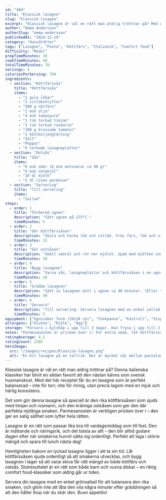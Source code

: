```yaml
---
id: "484"
title: "Klassisk lasagne"
slug: "klassisk-lasagne"
excerpt: "Klassisk lasagne är väl en rätt man aldrig tröttnar på? Med det här receptet blir din lasagne perfekt med en mjuk och härlig konsistens och dessutom har den en ljuv och exemplarisk smak."
author: "Emma Andersson"
authorSlug: "emma-andersson"
publishedAt: "2024-12-19"
category: "Huvudrätter"
tags: ["Lasagne", "Pasta", "Köttfärs", "Italiensk", "Comfort food"]
difficulty: "Medel"
prepTimeMinutes: 30
cookTimeMinutes: 40
totalTimeMinutes: 70
servings: 4
caloriesPerServing: 794
ingredients:
  - section: "Köttfärssås"
    title: "Köttfärssås"
    items:
      - "2 gula lökar"
      - "2 vitlöksklyftor"
      - "500 g nötfärs"
      - "1 msk olja"
      - "4 msk tomatpuré"
      - "1 tsk torkad timjan"
      - "1 tsk torkad rosmarin"
      - "390 g krossade tomater"
      - "1 köttbuljongtärning"
      - "Salt"
      - "Peppar"
      - "9 torkade lasagneplattor"
  - section: "Ostsås"
    title: "Sås"
    items:
      - "6 msk smör (6 msk motsvarar ca 90 g)"
      - "6 msk vetemjöl"
      - "10 dl mjölk"
      - "2 dl riven parmesan"
  - section: "Servering"
    title: "Till servering"
    items:
      - "Sallad"
steps:
  - order: 1
    title: "Förbered ugnen"
    description: "Sätt ugnen på 175°C."
    timeMinutes: 5
  - order: 2
    title: "Gör köttfärssåsen"
    description: "Skala och hacka lök och vitlök. Fräs färs, lök och vitlök i oljan i en stekpanna. Tillsätt tomatpuré som får fräsa med i färsen. Krydda med timjan och rosmarin. Tillsätt krossade tomater och buljongtärning låt det koka ca 10 minuter. Smaka av med salt och peppar."
    timeMinutes: 15
  - order: 3
    title: "Gör ostsåsen"
    description: "Smält smöret och rör ner mjölet. Späd med mjölken under vispning. Låt såsen koka ca 5 minuter, rör då och då. Rör ner parmesanosten och smaka av med salt och peppar."
    timeMinutes: 10
  - order: 4
    title: "Bygg lasagnen"
    description: "Varva sås, lasagneplattor och köttfärssåsen i en ugnssäker form (ca 20 x 30 cm). Avsluta med ostsåsen."
    timeMinutes: 10
  - order: 5
    title: "Grädda lasagnen"
    description: "Sätt in lasagnen mitt i ugnen ca 40 minuter. (Eller tiden enligt förpackningen på lasagneplattorna.)"
    timeMinutes: 40
  - order: 6
    title: "Servera"
    description: "Till servering: Servera lasagnen med en enkel sallad."
    timeMinutes: 5
equipment: ["Ugnssäker form (20x30 cm)", "Stekpanna", "Kastrull", "Visp"]
allergens: ["Gluten", "Mjölk", "Ägg"]
storage: "Förvara i kylskåp i upp till 3 dagar. Kan frysa i upp till 2 månader."
notes: "Parmesanosten är pricken över i! För extra smak, låt köttfärssåsen sjuda längre. Använd gärna färska kryddor om du har tillgång till dem."
ratingAverage: 4.1
ratingCount: 2205
heroImage:
  src: "/images/recipes/Klassisk-lasagne.png"
  alt: "En bit lasagne på en tallrik. Det är mycket sås mellan pastalagren. På tallriken ligger också grönsallad."
---
```


Klassisk lasagne är väl en rätt man aldrig tröttnar på? Denna italienska klassiker har blivit en sådan favorit att den nästan känns som svensk husmanskost. Med det här receptet får du en lasagne som är perfekt balanserad – inte för torr, inte för rinnig, utan precis lagom med en mjuk och härlig konsistens.

Det som gör denna lasagne så speciell är den rika köttfärssåsen som sjuds med timjan och rosmarin, och den krämiga ostsåsen som ger den där perfekta mjölkiga smaken. Parmesanosten är verkligen pricken över i – den ger en salig sälthet som lyfter hela rätten.

Lasagne är en rätt som passar lika bra till vardagsmiddag som till fest. Den är mättande och näringsrik, och det bästa av allt – den blir alltid godare dagen efter när smakerna hunnit sätta sig ordentligt. Perfekt att laga i större mängd och spara till lunch nästa dag!

Hemligheten bakom en lyckad lasagne ligger i att ta sin tid. Låt köttfärssåsen sjuda ordentligt så att smakerna utvecklas, och bygg lasagnen i lager så att varje skiva får rätt mängd av både köttfärs och ostsås. Slutresultatet är en rätt som både barn och vuxna älskar – en riktig comfort food-klassiker som aldrig går ur tiden.

Servera din lasagne med en enkel grönsallad för att balansera den rika smaken, och glöm inte att låta den vila några minuter efter gräddningen så att den håller ihop när du skär den. Buon appetito!